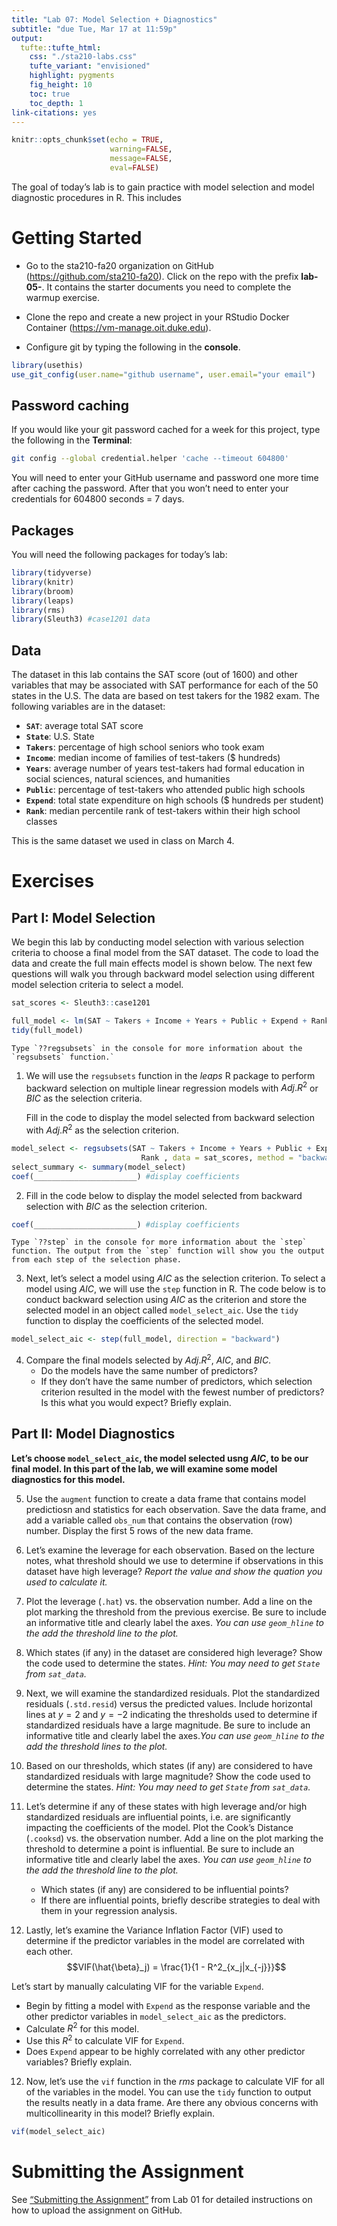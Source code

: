 ```yaml
---
title: "Lab 07: Model Selection + Diagnostics"
subtitle: "due Tue, Mar 17 at 11:59p"
output: 
  tufte::tufte_html:
    css: "./sta210-labs.css"
    tufte_variant: "envisioned"
    highlight: pygments
    fig_height: 10
    toc: true
    toc_depth: 1
link-citations: yes
---
```


```r
knitr::opts_chunk$set(echo = TRUE,
                      warning=FALSE, 
                      message=FALSE,
                      eval=FALSE)
```

The goal of today’s lab is to gain practice with model selection and model diagnostic procedures in R. This includes 

# Getting Started 

- Go to the sta210-fa20 organization on GitHub ([https://github.com/sta210-fa20](https://github.com/sta210-fa20)). Click on the repo with the prefix **lab-05-**. It contains the starter documents you need to complete the warmup exercise. 

- Clone the repo and create a new project in your RStudio Docker Container ([https://vm-manage.oit.duke.edu](https://vm-manage.oit.duke.edu)). 

- Configure git by typing the following in the **console**.

```r
library(usethis)
use_git_config(user.name="github username", user.email="your email")
```

## Password caching

If you would like your git password cached for a week for this project, type the following in the **Terminal**:

```bash
git config --global credential.helper 'cache --timeout 604800'
```

You will need to enter your GitHub username and password one more time after caching the password. After that you won't need to enter your credentials for 604800 seconds = 7 days.


## Packages

You will need the following packages for today's lab: 

```r
library(tidyverse)
library(knitr)
library(broom)
library(leaps)
library(rms)
library(Sleuth3) #case1201 data
```

## Data

The dataset in this lab contains the SAT score (out of 1600) and other variables that may be associated with SAT performance for each of the 50 states in the U.S. The data are based on test takers for the 1982 exam. The following variables are in the dataset: 

- **`SAT`**: average total SAT score
- **`State`**: U.S. State
- **`Takers`**: percentage of high school seniors who took exam
- **`Income`**: median income of families of test-takers ($ hundreds)
- **`Years`**: average number of years test-takers had formal education in social sciences, natural sciences, and humanities
- **`Public`**: percentage of test-takers who attended public high schools
- **`Expend`**: total state expenditure on high schools ($ hundreds per student)
- **`Rank`**: median percentile rank of test-takers within their high school classes

This is the same dataset we used in class on March 4. 

# Exercises

## Part I: Model Selection

We begin this lab by conducting model selection with various selection criteria to choose a final model from the SAT dataset. The code to load the data and create the full main effects model is shown below. The next few questions will walk you through backward model selection using different model selection criteria to select a model.

```r
sat_scores <- Sleuth3::case1201 
```

```r
full_model <- lm(SAT ~ Takers + Income + Years + Public + Expend + Rank , data = sat_scores)
tidy(full_model)
```

```marginfigure
Type `??regsubsets` in the console for more information about the `regsubsets` function.`
```

1. We will use the `regsubsets` function in the *leaps* R package to perform backward selection on multiple linear regression models with $Adj. R^2$ or $BIC$ as the selection criteria.

    Fill in the code to display the model selected from backward selection with $Adj. R^2$ as the selection criterion. 


```r
model_select <- regsubsets(SAT ~ Takers + Income + Years + Public + Expend + 
                             Rank , data = sat_scores, method = "backward")
select_summary <- summary(model_select)
coef(_______________________) #display coefficients 
```

2. Fill in the code below to display the model selected from backward selection with $BIC$ as the selection criterion.

```r
coef(_______________________) #display coefficients 
```

```marginfigure
Type `??step` in the console for more information about the `step` function. The output from the `step` function will show you the output from each step of the selection phase.
```

3. Next, let's select a model using $AIC$ as the selection criterion. To select a model using $AIC$, we will use the `step` function in R. The code below is to conduct backward selection using $AIC$ as the criterion and store the selected model in an object called `model_select_aic`. Use the `tidy` function to display the coefficients of the selected model. 

```r
model_select_aic <- step(full_model, direction = "backward")
```


4. Compare the final models selected by $Adj. R^2$, $AIC$, and $BIC$.
    - Do the models have the same number of predictors? 
    - If they don't have the same number of predictors, which selection criterion resulted in the model with the fewest number of predictors? Is this what you would expect? Briefly explain. 

## Part II: Model Diagnostics

**Let's choose `model_select_aic`, the model selected usng $AIC$, to be our final model. In this part of the lab, we will examine some model diagnostics for this model.**

5. Use the `augment` function to create a data frame that contains model predictiosn and statistics for each observation.  Save the data frame, and add a variable called `obs_num` that contains the observation (row) number. Display the first 5 rows of the new data frame.

6. Let’s examine the leverage for each observation. Based on the lecture notes, what threshold should we use to determine if observations in this dataset have high leverage? *Report the value and show the quation you used to calculate it.*

7. Plot the leverage (`.hat`) vs. the observation number. Add a line on the plot marking the threshold from the previous exercise. Be sure to include an informative title and clearly label the axes. *You can use `geom_hline` to the add the threshold line to the plot.*

8. Which states (if any) in the dataset are considered high leverage? Show the code used to determine the states. *Hint: You may need to get `State` from `sat_data`.*

9. Next, we will examine the standardized residuals. Plot the standardized residuals (`.std.resid`) versus the predicted values. Include horizontal lines at $y = 2$ and $y = -2$ indicating the thresholds used to determine if standardized residuals have a large magnitude. Be sure to include an informative title and clearly label the axes.*You can use `geom_hline` to the add the threshold lines to the plot.*

10. Based on our thresholds, which states (if any) are considered to have standardized residuals with large magnitude? Show the code used to determine the states. *Hint: You may need to get `State` from `sat_data`.*

11. Let's determine if any of these states with high leverage and/or high standardized residuals are influential points, i.e. are significantly impacting the coefficients of the model. Plot the Cook's Distance (`.cooksd`) vs. the observation number. Add a line on the plot marking the threshold to determine a point is influential. Be sure to include an informative title and clearly label the axes. *You can use `geom_hline` to the add the threshold line to the plot.*
    - Which states (if any) are considered to be influential points? 
    - If there are influential points, briefly describe strategies to deal with them in your regression analysis.

12. Lastly, let's examine the Variance Inflation Factor (VIF) used to determine if the predictor variables in the model are correlated with each other.
$$VIF(\hat{\beta}_j) = \frac{1}{1 - R^2_{x_j|x_{-j}}}$$

   Let's start by manually calculating VIF for the variable `Expend`. 
  
  - Begin by fitting a model with `Expend` as the response variable and the other predictor variables in `model_select_aic` as the predictors. 
  - Calculate $R^2$ for this model. 
  - Use this $R^2$ to calculate VIF for `Expend`. 
  - Does `Expend` appear to be highly correlated with any other predictor variables? Briefly explain.

12. Now, let's use the `vif` function in the *rms* package to calculate VIF for all of the variables in the model. You can use the `tidy` function to output the results neatly in a data frame. Are there any obvious concerns with multicollinearity in this model? Briefly explain.

```r
vif(model_select_aic)
```

# Submitting the Assignment

See ["Submitting the Assignment"](https://www2.stat.duke.edu/courses/Spring20/sta210.001/labs/lab-01-review-r.html#submitting-the-assignment) from Lab 01 for detailed instructions on how to upload the assignment on GitHub. 

<!--
# Grading 

|  	|  	|
|----------------------------------------	|----	|
| Part I | 19	|
| Part II |  22	|
| Lab attendance & participation 	| 3 	|
| Document neatly organized with appropriate headers | 2	|
| Commit messages from every member| 2 	|
| **Total** | **50** |
-->

